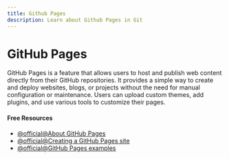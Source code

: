 ```yaml
---
title: Github Pages
description: Learn about Github Pages in Git
---
```


# GitHub Pages

GitHub Pages is a feature that allows users to host and publish web content directly from their GitHub repositories. It provides a simple way to create and deploy websites, blogs, or projects without the need for manual configuration or maintenance. Users can upload custom themes, add plugins, and use various tools to customize their pages.

#### Free Resources

- [@official@About GitHub Pages](https://docs.github.com/en/pages/getting-started-with-github-pages/about-github-pages)
- [@official@Creating a GitHub Pages site](https://docs.github.com/en/pages/getting-started-with-github-pages/creating-a-github-pages-site)
- [@official@GitHub Pages examples](https://github.com/collections/github-pages-examples)

<Outlet path="5-github/basics/github-pages" />

